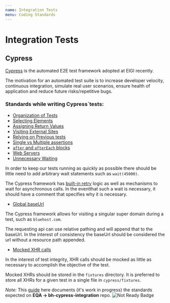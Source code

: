```yaml
---
name: Integration Tests
menu: Coding Standards
---
```


# Integration Tests

## Cypress

[Cypress](https://www.cypress.io/) is the automated E2E test framework adopted at EIGI recently.

The motivation for an automated test suite is to increase developer velocity, continuous integration, simulate real user scenarios, ensure health of application and reduce future risks/repetitive bugs.

### Standards while writing Cypress`tests:

- [Organization of Tests](https://docs.cypress.io/guides/references/best-practices.html#Organizing-Tests-Logging-In-Controlling-State)
- [Selecting Elements](https://docs.cypress.io/guides/references/best-practices.html#Selecting-Elements)
- [Assigning Return Values](https://docs.cypress.io/guides/references/best-practices.html#Assigning-Return-Values)
- [Visiting External Sites](https://docs.cypress.io/guides/references/best-practices.html#Visiting-external-sites)
- [Relying on Previous tests](https://docs.cypress.io/guides/references/best-practices.html#Having-tests-rely-on-the-state-of-previous-tests)
- [Single vs Multiple assertions](https://docs.cypress.io/guides/references/best-practices.html#Creating-%E2%80%9Ctiny%E2%80%9D-tests-with-a-single-assertion)
- [`after` and `afterEach` blocks](https://docs.cypress.io/guides/references/best-practices.html#Using-after-or-afterEach-hooks)
- [Web Servers](https://docs.cypress.io/guides/references/best-practices.html#Web-Servers)
- [Unnecessary Waiting](https://docs.cypress.io/guides/references/best-practices.html#Unnecessary-Waiting)

In order to keep our tests running as quickly as possible there should be little need to add arbitrary wait statements such as `wait(45000)`.

The Cypress framework has [built-in retry](https://docs.cypress.io/guides/core-concepts/retry-ability.html#Commands-vs-assertions) logic as well as mechanisms to wait for asynchronous calls. In the eventthat such a wait is necessary, it should have a comment that specifies why it is necessary.

- [Global baseUrl](https://docs.cypress.io/guides/references/best-practices.html#Setting-a-global-baseUrl)

The Cypress framework allows for visiting a singular super domain during a test, such as `bluehost.com`.

The requesting api can use relative pathing and will append that to the baseUrl.
In the interest of consistency the baseUrl should be considered the url without a resource path appended.

- [Mocked XHR calls](https://docs.cypress.io/guides/guides/network-requests.html#Don%E2%80%99t-Stub-Responses)

In the interest of test integrity, XHR calls should be mocked as little as necessary to accomplish the objective of the test. 

Mocked XHRs should be stored in the `fixtures` directory. It is preferred to store all XHRs for a given test in a single file in `cypress/fixtures`.



_Note:_ This [guide](https://stash.endurance.com/projects/EQA/repos/bh-cypress-integration/browse/docs/coding-standards.md) here documents (it's work in progress) the standards expected on **EQA -> bh-cypress-integration** repo.
![Not Ready Badge](https://img.shields.io/badge/component-not%20ready-red.svg#badge)


